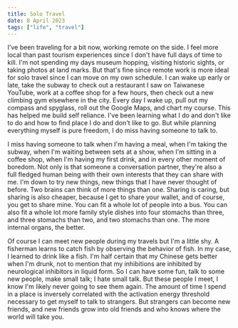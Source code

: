 ```yaml
---
title: Solo Travel
date: 8 April 2023
tags: ["life", "travel"]
---
```


I've been traveling for a bit now, working remote on the side.
I feel more local than past tourism experiences since I don't have full days
of time to kill.
I'm not spending my days museum hopping, visiting historic sights, or taking photos at land marks.
But that's fine since remote work is more ideal for solo travel since I can move on my own schedule.
I can wake up early or late, take the subway to check out a restaurant I saw on Taiwanese YouTube,
work at a coffee shop for a few hours, then check out a new climbing gym elsewhere in the city.
Every day I wake up, pull out my compass and spyglass, roll out the Google Maps, and chart my course.
This has helped me build self reliance. I've been learning what I do and don't like to do and
how to find place I do and don't like to go.
But while planning everything myself is pure freedom, I do miss having someone to talk to.

I miss having someone to talk
when I'm having a meal,
when I'm taking the subway,
when I'm waiting between sets at a show,
when I'm sitting in a coffee shop,
when I'm having my first drink,
and in every other moment of boredom.
Not only is that someone a conversation partner, they're also a full
fledged human being with their own interests that they can share with me.
I'm down to try new things, new things that I have never thought of before.
Two brains can think of more things than one.
Sharing is caring, but sharing is also cheaper, because I get to share your wallet,
and of course, you get to share mine.
You can fit a whole lot of people into a bus.
You can also fit a whole lot more family style dishes into four stomachs than three, and three stomachs than two, and two stomachs than one.
The more internal organs, the better.

Of course I can meet new people during my travels but I'm a little shy.
A fisherman learns to catch fish by observing the behavior of fish.
In my case, I learned to drink like a fish.
I'm half certain that my Chinese gets better when I'm drunk, not to mention that my
inhibitions are inhibited by neurological inhibitors in liquid form.
So I can have some fun, talk to some new people, make small talk; I hate small talk.
But these people I meet, I know I'm likely never going to see them again.
The amount of time I spend in a place is inversely correlated with the activation
energy threshold necessary to get myself to talk to strangers.
But strangers can become new friends, and new friends grow into old friends
and who knows where the world will take you.
